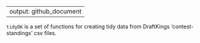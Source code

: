 
---
output: github_document
---


`tidyDK` is a set of functions for creating tidy data from DraftKings 'contest-standings' csv files.

